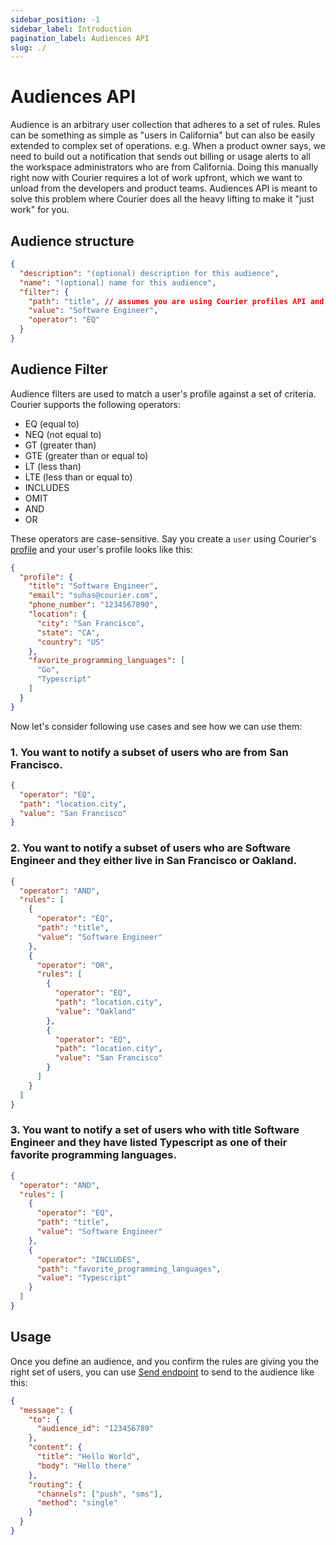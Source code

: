 ```yaml
---
sidebar_position: -1
sidebar_label: Introduction
pagination_label: Audiences API
slug: ./
---
```


# Audiences API

Audience is an arbitrary user collection that adheres to a set of rules. Rules can be something as simple as "users in California" but can also be easily extended to complex set of operations. e.g. When a product owner says, we need to build out a notification that sends out billing or usage alerts to all the workspace administrators who are from California. Doing this manually right now with Courier requires a lot of work upfront, which we want to unload from the developers and product teams. Audiences API is meant to solve this problem where Courier does all the heavy lifting to make it "just work" for you.

## Audience structure

```json
{
  "description": "(optional) description for this audience",
  "name": "(optional) name for this audience",
  "filter": {
    "path": "title", // assumes you are using Courier profiles API and your user has title field
    "value": "Software Engineer",
    "operator": "EQ"
  }
}
```

## Audience Filter
Audience filters are used to match a user's profile against a set of criteria. Courier supports the following operators:
- EQ (equal to)
- NEQ (not equal to)
- GT (greater than)
- GTE (greater than or equal to)
- LT (less than)
- LTE (less than or equal to)
- INCLUDES
- OMIT
- AND
- OR

These operators are case-sensitive. Say you create a `user` using Courier's [profile](../../reference/profiles/intro.mdx) and your user's profile looks like this:

```json
{
  "profile": {
    "title": "Software Engineer",
    "email": "suhas@courier.com",
    "phone_number": "1234567890",
    "location": {
      "city": "San Francisco",
      "state": "CA",
      "country": "US"
    },
    "favorite_programming_languages": [
      "Go",
      "Typescript"
    ]
  }
}
```

Now let's consider following use cases and see how we can use them:

### 1. You want to notify a subset of users who are from San Francisco.
```json
{
  "operator": "EQ",
  "path": "location.city",
  "value": "San Francisco"
}
```

### 2. You want to notify a subset of users who are Software Engineer and they either live in San Francisco or Oakland.

```json
{
  "operator": "AND",
  "rules": [
    {
      "operator": "EQ",
      "path": "title",
      "value": "Software Engineer"
    },
    {
      "operator": "OR",
      "rules": [
        {
          "operator": "EQ",
          "path": "location.city",
          "value": "Oakland"
        },
        {
          "operator": "EQ",
          "path": "location.city",
          "value": "San Francisco"
        }
      ]
    }
  ]
}
```


### 3. You want to notify a set of users who with title Software Engineer and they have listed Typescript as one of their favorite programming languages.

```json
{
  "operator": "AND",
  "rules": [
    {
      "operator": "EQ",
      "path": "title",
      "value": "Software Engineer"
    },
    {
      "operator": "INCLUDES",
      "path": "favorite_programming_languages",
      "value": "Typescript"
    }
  ]
}
```

## Usage

Once you define an audience, and you confirm the rules are giving you the right set of users, you can use [Send endpoint](../../reference/send/message.mdx) to send to the audience like this:

```json
{
  "message": {
    "to": {
      "audience_id": "123456789"
    },
    "content": {
      "title": "Hello World",
      "body": "Hello there"
    },
    "routing": {
      "channels": ["push", "sms"],
      "method": "single"
    }
  }
}

```

